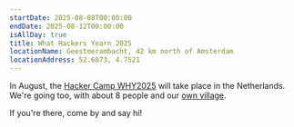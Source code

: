 ```yaml
---
startDate: 2025-08-08T00:00:00
endDate: 2025-08-12T00:00:00
isAllDay: true
title: What Hackers Yearn 2025
locationName: Geestmerambacht, 42 km north of Amsterdam
locationAddress: 52.6873, 4.7521
---
```


In August, the [Hacker Camp WHY2025](https://why2025.org/) will take place in the Netherlands.
We're going too, with about 8 people and our [own village](https://wiki.why2025.org/Village:Chaostreff_Osnabr%C3%BCck).

If you're there, come by and say hi!
